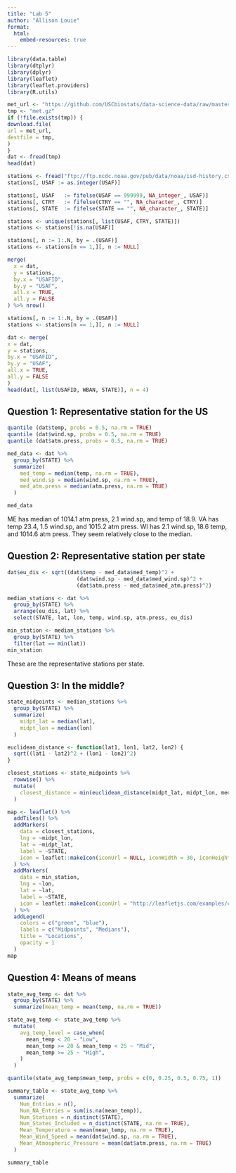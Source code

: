 ```yaml
---
title: "Lab 5"
author: "Allison Louie"
format:
  html:
    embed-resources: true
---
```


```r
library(data.table)
library(dtplyr)
library(dplyr)
library(leaflet)
library(leaflet.providers)
library(R.utils)
```

```r
met_url <- "https://github.com/USCbiostats/data-science-data/raw/master/02_met/met_all.gz"
tmp <- "met.gz"
if (!file.exists(tmp)) {
download.file(
url = met_url,
destfile = tmp,
)
}
dat <- fread(tmp)
head(dat)

stations <- fread("ftp://ftp.ncdc.noaa.gov/pub/data/noaa/isd-history.csv")
stations[, USAF := as.integer(USAF)]

stations[, USAF   := fifelse(USAF == 999999, NA_integer_, USAF)]
stations[, CTRY   := fifelse(CTRY == "", NA_character_, CTRY)]
stations[, STATE  := fifelse(STATE == "", NA_character_, STATE)]

stations <- unique(stations[, list(USAF, CTRY, STATE)])
stations <- stations[!is.na(USAF)]

stations[, n := 1:.N, by = .(USAF)]
stations <- stations[n == 1,][, n := NULL]
```

```r
merge(
  x = dat,
  y = stations,
  by.x = "USAFID",
  by.y = "USAF",
  all.x = TRUE,
  all.y = FALSE
) %>% nrow()

stations[, n := 1:.N, by = .(USAF)]
stations <- stations[n == 1,][, n := NULL]

dat <- merge(
x = dat,
y = stations,
by.x = "USAFID",
by.y = "USAF",
all.x = TRUE,
all.y = FALSE
)
head(dat[, list(USAFID, WBAN, STATE)], n = 4)
```

## Question 1: Representative station for the US

```r
quantile (dat$temp, probs = 0.5, na.rm = TRUE)
quantile (dat$wind.sp, probs = 0.5, na.rm = TRUE)
quantile (dat$atm.press, probs = 0.5, na.rm = TRUE)

med_data <- dat %>%
  group_by(STATE) %>%
  summarize(
    med_temp = median(temp, na.rm = TRUE),
    med_wind.sp = median(wind.sp, na.rm = TRUE),
    med_atm.press = median(atm.press, na.rm = TRUE)
  )

med_data
```

ME has median of 1014.1 atm press, 2.1 wind.sp, and temp of 18.9. VA has temp 23.4, 1.5 wind.sp, and 1015.2 atm press. WI has 2.1 wind.sp, 18.6 temp, and 1014.6 atm press. They seem relatively close to the median.

## Question 2: Representative station per state

```r
dat$eu_dis <- sqrt((dat$temp - med_data$med_temp)^2 +
                      (dat$wind.sp - med_data$med_wind.sp)^2 +
                      (dat$atm.press - med_data$med_atm.press)^2)

median_stations <- dat %>%
  group_by(STATE) %>%
  arrange(eu_dis, lat) %>%
  select(STATE, lat, lon, temp, wind.sp, atm.press, eu_dis)

min_station <- median_stations %>%
  group_by(STATE) %>%
  filter(lat == min(lat))
min_station
```

These are the representative stations per state.

## Question 3: In the middle?

```r
state_midpoints <- median_stations %>%
  group_by(STATE) %>%
  summarize(
    midpt_lat = median(lat),
    midpt_lon = median(lon)
  )

euclidean_distance <- function(lat1, lon1, lat2, lon2) {
  sqrt((lat1 - lat2)^2 + (lon1 - lon2)^2)
}

closest_stations <- state_midpoints %>%
  rowwise() %>%
  mutate(
    closest_distance = min(euclidean_distance(midpt_lat, midpt_lon, median_stations$lat, median_stations$lon))
  )

map <- leaflet() %>%
  addTiles() %>%
  addMarkers(
    data = closest_stations,
    lng = ~midpt_lon,
    lat = ~midpt_lat,
    label = ~STATE,
    icon = leaflet::makeIcon(iconUrl = NULL, iconWidth = 30, iconHeight = 30, iconAnchorX = 15, iconAnchorY = 15)
  ) %>%
  addMarkers(
    data = min_station,
    lng = ~lon,
    lat = ~lat,
    label = ~STATE,
    icon = leaflet::makeIcon(iconUrl = "http://leafletjs.com/examples/custom-icons/leaf-green.png", iconWidth = 30, iconHeight = 30, iconAnchorX = 15, iconAnchorY = 15)
  ) %>%
  addLegend(
    colors = c("green", "blue"),
    labels = c("Midpoints", "Medians"),
    title = "Locations",
    opacity = 1
  )
map
```

## Question 4: Means of means

```r
state_avg_temp <- dat %>%
  group_by(STATE) %>%
  summarize(mean_temp = mean(temp, na.rm = TRUE))

state_avg_temp <- state_avg_temp %>%
  mutate(
    avg_temp_level = case_when(
      mean_temp < 20 ~ "Low",
      mean_temp >= 20 & mean_temp < 25 ~ "Mid",
      mean_temp >= 25 ~ "High",
    )
  )

quantile(state_avg_temp$mean_temp, probs = c(0, 0.25, 0.5, 0.75, 1))

summary_table <- state_avg_temp %>%
  summarize(
    Num_Entries = n(),
    Num_NA_Entries = sum(is.na(mean_temp)),
    Num_Stations = n_distinct(STATE),
    Num_States_Included = n_distinct(STATE, na.rm = TRUE),
    Mean_Temperature = mean(mean_temp, na.rm = TRUE),
    Mean_Wind_Speed = mean(dat$wind.sp, na.rm = TRUE),
    Mean_Atmospheric_Pressure = mean(dat$atm.press, na.rm = TRUE)
  )

summary_table
```
